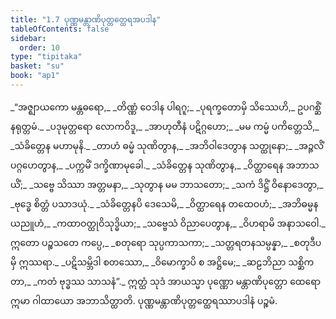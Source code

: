 ```yaml
---
title: "1.7 ပုဏ္ဏမန္တာဏိပုတ္တတ္ထေရအပဒါန"
tableOfContents: false
sidebar:
  order: 10
type: "tipitaka"
basket: "su"
book: "ap1"
---
```



<DynamicBreadcrumb />

<Division number="434" book="ap1">

<Paragraph number="449" type="verses" book="ap1">
_“အဇ္ဈာယကော မန္တဓရော,_  
_တိဏ္ဏံ ဝေဒါန ပါရဂူ;_  
_ပုရက္ခတောမှိ သိဿေဟိ,_  
ဥပဂစ္ဆိံ နရုတ္တမံ._  

</Paragraph>

</Division>
<Division number="435" book="ap1">

<Paragraph number="450" type="verses" book="ap1">
_ပဒုမုတ္တရော လောကဝိဒူ,_  
_အာဟုတီနံ ပဋိဂ္ဂဟော;_  
_မမ ကမ္မံ ပကိတ္တေသိ,_  
_သံခိတ္တေန မဟာမုနိ._  

</Paragraph>

</Division>
<Division number="436" book="ap1">

<Paragraph number="451" type="verses" book="ap1">
_တာဟံ ဓမ္မံ သုဏိတွာန,_  
_အဘိဝါဒေတွာန သတ္ထုနော;_  
_အဉ္ဇလိံ ပဂ္ဂဟေတွာန,_  
_ပက္ကမိံ ဒက္ခိဏာမုခေါ._  

</Paragraph>

</Division>
<Division number="437" book="ap1">

<Paragraph number="452" type="verses" book="ap1">
_သံခိတ္တေန သုဏိတွာန,_  
_ဝိတ္ထာရေန အဘာသယိံ;_  
_သဗ္ဗေ သိဿာ အတ္တမနာ,_  
_သုတွာန မမ ဘာသတော;_  
_သကံ ဒိဋ္ဌိံ ဝိနောဒေတွာ,_  
_ဗုဒ္ဓေ စိတ္တံ ပသာဒယုံ._  

</Paragraph>

</Division>
<Division number="438" book="ap1">

<Paragraph number="453" type="verses" book="ap1">
_သံခိတ္တေနပိ ဒေသေမိ,_  
_ဝိတ္ထာရေန တထေဝဟံ;_  
_အဘိဓမ္မနယညူဟံ,_  
_ကထာဝတ္ထုဝိသုဒ္ဓိယာ;_  
_သဗ္ဗေသံ ဝိညာပေတွာန,_  
_ဝိဟရာမိ အနာသဝေါ._  

</Paragraph>

</Division>
<Division number="439" book="ap1">

<Paragraph number="454" type="verses" book="ap1">
ဣတော ပဉ္စသတေ ကပ္ပေ,_  
_စတုရော သုပ္ပကာသကာ;_  
_သတ္တရတနသမ္ပန္နာ,_  
_စတုဒီပမှိ ဣဿရာ._  

</Paragraph>

</Division>
<Division number="440" book="ap1">

<Paragraph number="455" type="verses" book="ap1">
_ပဋိသမ္ဘိဒါ စတဿော,_  
_ဝိမောက္ခာပိ စ အဋ္ဌိမေ;_  
_ဆဠဘိညာ သစ္ဆိကတာ,_  
_ကတံ ဗုဒ္ဓဿ သာသနံ”._  

</Paragraph>

<Paragraph number="456" book="ap1">
ဣတ္ထံ သုဒံ အာယသ္မာ ပုဏ္ဏော မန္တာဏိပုတ္တော ထေရော ဣမာ ဂါထာယော အဘာသိတ္ထာတိ.

</Paragraph>
</Division>

<Paragraph number="457" type="center" book="ap1">
ပုဏ္ဏမန္တာဏိပုတ္တတ္ထေရဿာပဒါနံ ပဉ္စမံ.
</Paragraph>